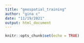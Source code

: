 ```yaml
---
title: "geospatial_training"
author: "gina c"
date: "11/19/2021"
output: html_document
---
```


```r
knitr::opts_chunk$set(echo = TRUE)
```

